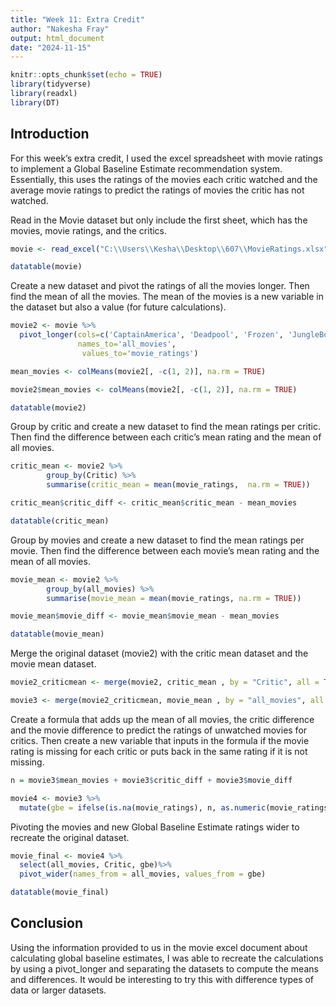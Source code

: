 ```yaml
---
title: "Week 11: Extra Credit"
author: "Nakesha Fray"
output: html_document
date: "2024-11-15"
---
```


```r
knitr::opts_chunk$set(echo = TRUE)
library(tidyverse)
library(readxl)
library(DT)
```

## Introduction

For this week's extra credit, I used the excel spreadsheet with movie ratings to implement a Global Baseline Estimate recommendation system. Essentially, this uses the ratings of the movies each critic watched and the average movie ratings to predict the ratings of movies the critic has not watched. 

Read in the Movie dataset but only include the first sheet, which has the movies, movie ratings, and the critics.

```r
movie <- read_excel("C:\\Users\\Kesha\\Desktop\\607\\MovieRatings.xlsx", sheet = "MovieRatings")

datatable(movie)
```

Create a new dataset and pivot the ratings of all the movies longer. Then find the mean of all the movies. The mean of the movies is a new variable in the dataset but also a value (for future calculations). 

```r
movie2 <- movie %>%
  pivot_longer(cols=c('CaptainAmerica', 'Deadpool', 'Frozen', 'JungleBook', 'PitchPerfect2','StarWarsForce',),
               names_to='all_movies',
                values_to='movie_ratings')

mean_movies <- colMeans(movie2[, -c(1, 2)], na.rm = TRUE)

movie2$mean_movies <- colMeans(movie2[, -c(1, 2)], na.rm = TRUE)

datatable(movie2)

```

Group by critic and create a new dataset to find the mean ratings per critic. Then find the difference between each critic's mean rating and the mean of all movies.

```r

critic_mean <- movie2 %>% 
        group_by(Critic) %>% 
        summarise(critic_mean = mean(movie_ratings,  na.rm = TRUE)) 

critic_mean$critic_diff <- critic_mean$critic_mean - mean_movies

datatable(critic_mean)

```

Group by movies and create a new dataset to find the mean ratings per movie. Then find the difference between each movie's mean rating and the mean of all movies.

```r

movie_mean <- movie2 %>% 
        group_by(all_movies) %>% 
        summarise(movie_mean = mean(movie_ratings, na.rm = TRUE))

movie_mean$movie_diff <- movie_mean$movie_mean - mean_movies

datatable(movie_mean)

```

Merge the original dataset (movie2) with the critic mean dataset and the movie mean dataset.
```r
movie2_criticmean <- merge(movie2, critic_mean , by = "Critic", all = TRUE)

movie3 <- merge(movie2_criticmean, movie_mean , by = "all_movies", all = TRUE)
```


Create a formula that adds up the mean of all movies, the critic difference and the movie difference to predict the ratings of unwatched movies for critics. Then create a new variable that inputs in the formula if the movie rating is missing for each critic or puts back in the same rating if it is not missing.

```r

n = movie3$mean_movies + movie3$critic_diff + movie3$movie_diff

movie4 <- movie3 %>%
  mutate(gbe = ifelse(is.na(movie_ratings), n, as.numeric(movie_ratings)))

```

Pivoting the movies and new Global Baseline Estimate ratings wider to recreate the original dataset.

```r

movie_final <- movie4 %>%
  select(all_movies, Critic, gbe)%>%
  pivot_wider(names_from = all_movies, values_from = gbe)

datatable(movie_final)

```

## Conclusion

Using the information provided to us in the movie excel document about calculating global baseline estimates, I was able to recreate the calculations by using a pivot_longer and separating the datasets to compute the means and differences. It would be interesting to try this with difference types of data or larger datasets.